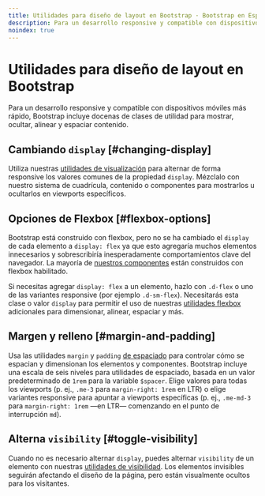 ```yaml
---
title: Utilidades para diseño de layout en Bootstrap · Bootstrap en Español v5.3
description: Para un desarrollo responsive y compatible con dispositivos móviles más rápido, Bootstrap incluye docenas de clases de utilidad para mostrar, ocultar, alinear y espaciar contenido.
noindex: true
---
```


# Utilidades para diseño de layout en Bootstrap

Para un desarrollo responsive y compatible con dispositivos móviles más rápido, Bootstrap incluye docenas de clases de utilidad para mostrar, ocultar, alinear y espaciar contenido.

<MainBanner />

Cambiando `display` [#changing-display]
----------------------------------------

Utiliza nuestras [utilidades de visualización](/bootstrap/5.3/utilities/display) para alternar de forma responsive los valores comunes de la propiedad `display`. Mézclalo con nuestro sistema de cuadrícula, contenido o componentes para mostrarlos u ocultarlos en viewports específicos.

Opciones de Flexbox [#flexbox-options]
---------------------------------------

Bootstrap está construido con flexbox, pero no se ha cambiado el `display` de cada elemento a `display: flex` ya que esto agregaría muchos elementos innecesarios y sobrescribiría inesperadamente comportamientos clave del navegador. La mayoría de [nuestros componentes](/bootstrap/5.3/components/alerts) están construidos con flexbox habilitado.

Si necesitas agregar `display: flex` a un elemento, hazlo con `.d-flex` o uno de las variantes responsive (por ejemplo `.d-sm-flex`). Necesitarás esta clase o valor `display` para permitir el uso de nuestras [utilidades flexbox](/bootstrap/5.3/utilities/flex) adicionales para dimensionar, alinear, espaciar y más.

Margen y relleno [#margin-and-padding]
---------------------------------------

Usa las utilidades `margin` y `padding` [de espaciado](/bootstrap/5.3/utilities/spacing) para controlar cómo se espacian y dimensionan los elementos y componentes. Bootstrap incluye una escala de seis niveles para utilidades de espaciado, basada en un valor predeterminado de `1rem` para la variable `$spacer`. Elige valores para todas los viewports (p. ej., `.me-3` para `margin-right: 1rem` en LTR) o elige variantes responsive para apuntar a viewports específicas (p. ej., `.me-md-3` para `margin-right: 1rem` —en LTR— comenzando en el punto de interrupción `md`).

Alterna `visibility` [#toggle-visibility]
------------------------------------------

Cuando no es necesario alternar `display`, puedes alternar `visibility` de un elemento con nuestras [utilidades de visibilidad](/bootstrap/5.3/utilities/visibility). Los elementos invisibles seguirán afectando el diseño de la página, pero están visualmente ocultos para los visitantes.

<ContentSuggestion />
